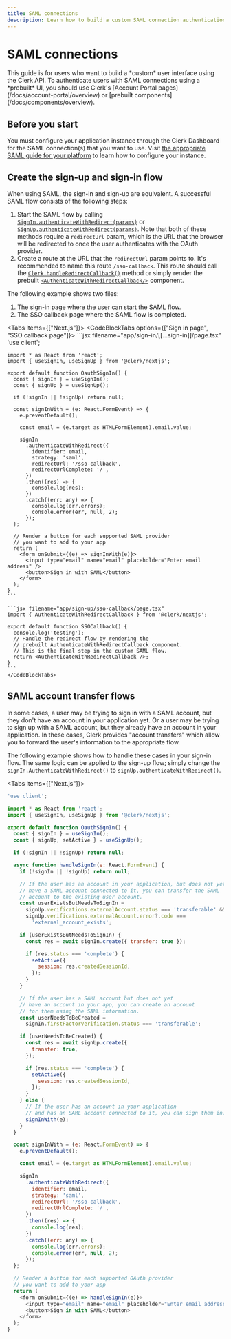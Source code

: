 ```yaml
---
title: SAML connections
description: Learn how to build a custom SAML connection authentication flow using Clerk's API.
---
```


# SAML connections

<Callout type="danger">
  This guide is for users who want to build a *custom* user interface using the Clerk API. To authenticate users with SAML connections using a *prebuilt* UI, you should use Clerk's [Account Portal pages](/docs/account-portal/overview) or [prebuilt components](/docs/components/overview).
</Callout>

## Before you start

You must configure your application instance through the Clerk Dashboard for the SAML connection(s) that you want to use. Visit [the appropriate SAML guide for your platform](/docs/authentication/saml/overview) to learn how to configure your instance.

## Create the sign-up and sign-in flow

When using SAML, the sign-in and sign-up are equivalent. A successful SAML flow consists of the following steps:

1. Start the SAML flow by calling [`SignIn.authenticateWithRedirect(params)`](/docs/references/javascript/sign-in/authenticate-with#authenticate-with-redirect) or [`SignUp.authenticateWithRedirect(params)`](/docs/references/javascript/sign-up/authenticate-with#authenticate-with-redirect). Note that both of these methods require a `redirectUrl` param, which is the URL that the browser will be redirected to once the user authenticates with the OAuth provider.
2. Create a route at the URL that the `redirectUrl` param points to. It's recommended to name this route `/sso-callback`. This route should call the [`Clerk.handleRedirectCallback()`](/docs/references/javascript/clerk/handle-navigation#handle-redirect-callback) method or simply render the prebuilt [`<AuthenticateWithRedirectCallback/>`](/docs/components/control/authenticate-with-callback) component.

The following example shows two files:

1. The sign-in page where the user can start the SAML flow.
2. The SSO callback page where the SAML flow is completed.

<Tabs items={["Next.js"]}>
  <Tab>
    <CodeBlockTabs options={["Sign in page", "SSO callback page"]}>
    ```jsx filename="app/sign-in/[[...sign-in]]/page.tsx"
    'use client';

    import * as React from 'react';
    import { useSignIn, useSignUp } from '@clerk/nextjs';

    export default function OauthSignIn() {
      const { signIn } = useSignIn();
      const { signUp } = useSignUp();

      if (!signIn || !signUp) return null;

      const signInWith = (e: React.FormEvent) => {
        e.preventDefault();

        const email = (e.target as HTMLFormElement).email.value;

        signIn
          .authenticateWithRedirect({
            identifier: email,
            strategy: 'saml',
            redirectUrl: '/sso-callback',
            redirectUrlComplete: '/',
          })
          .then((res) => {
            console.log(res);
          })
          .catch((err: any) => {
            console.log(err.errors);
            console.error(err, null, 2);
          });
      };

      // Render a button for each supported SAML provider
      // you want to add to your app
      return (
        <form onSubmit={(e) => signInWith(e)}>
          <input type="email" name="email" placeholder="Enter email address" />
          <button>Sign in with SAML</button>
        </form>
      );
    }
    ```

    ```jsx filename="app/sign-up/sso-callback/page.tsx"
    import { AuthenticateWithRedirectCallback } from '@clerk/nextjs';

    export default function SSOCallback() {
      console.log('testing');
      // Handle the redirect flow by rendering the
      // prebuilt AuthenticateWithRedirectCallback component.
      // This is the final step in the custom SAML flow.
      return <AuthenticateWithRedirectCallback />;
    }
    ```
    </CodeBlockTabs>
  </Tab>
</Tabs>

## SAML account transfer flows

In some cases, a user may be trying to sign in with a SAML account, but they don't have an account in your application yet. Or a user may be trying to sign up with a SAML account, but they already have an account in your application. In these cases, Clerk provides "account transfers" which allow you to forward the user's information to the appropriate flow.

The following example shows how to handle these cases in your sign-in flow. The same logic can be applied to the sign-up flow; simply change the `signIn.AuthenticateWithRedirect()` to `signUp.authenticateWithRedirect()`.

<Tabs items={["Next.js"]}>
  <Tab>
  ```js
  'use client';

  import * as React from 'react';
  import { useSignIn, useSignUp } from '@clerk/nextjs';

  export default function OauthSignIn() {
    const { signIn } = useSignIn();
    const { signUp, setActive } = useSignUp();

    if (!signIn || !signUp) return null;

    async function handleSignIn(e: React.FormEvent) {
      if (!signIn || !signUp) return null;

      // If the user has an account in your application, but does not yet
      // have a SAML account connected to it, you can transfer the SAML
      // account to the existing user account.
      const userExistsButNeedsToSignIn =
        signUp.verifications.externalAccount.status === 'transferable' &&
        signUp.verifications.externalAccount.error?.code ===
          'external_account_exists';

      if (userExistsButNeedsToSignIn) {
        const res = await signIn.create({ transfer: true });

        if (res.status === 'complete') {
          setActive({
            session: res.createdSessionId,
          });
        }
      }

      // If the user has a SAML account but does not yet
      // have an account in your app, you can create an account
      // for them using the SAML information.
      const userNeedsToBeCreated =
        signIn.firstFactorVerification.status === 'transferable';

      if (userNeedsToBeCreated) {
        const res = await signUp.create({
          transfer: true,
        });

        if (res.status === 'complete') {
          setActive({
            session: res.createdSessionId,
          });
        }
      } else {
        // If the user has an account in your application
        // and has an SAML account connected to it, you can sign them in.
        signInWith(e);
      }
    }

    const signInWith = (e: React.FormEvent) => {
      e.preventDefault();

      const email = (e.target as HTMLFormElement).email.value;

      signIn
        .authenticateWithRedirect({
          identifier: email,
          strategy: 'saml',
          redirectUrl: '/sso-callback',
          redirectUrlComplete: '/',
        })
        .then((res) => {
          console.log(res);
        })
        .catch((err: any) => {
          console.log(err.errors);
          console.error(err, null, 2);
        });
    };

    // Render a button for each supported OAuth provider
    // you want to add to your app
    return (
      <form onSubmit={(e) => handleSignIn(e)}>
        <input type="email" name="email" placeholder="Enter email address" />
        <button>Sign in with SAML</button>
      </form>
    );
  }
  ```
  </Tab>
</Tabs>
